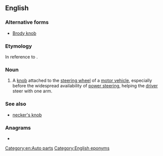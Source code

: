 ==English==
{{wikipedia}}

===Alternative forms===
* [[Brody knob]]

===Etymology===
In reference to {{w|Steve Brodie (bridge jumper)|Steve Brodie}}.

===Noun===
{{en-noun}}

# {{lb|en|dated}} A [[knob]] attached to the [[steering wheel]] of a [[motor vehicle]], especially before the widespread availability of [[power steering]], helping the [[driver]] steer with one arm.
#: {{synonyms|en|granny knob|suicide knob|wheel spinner}}

===See also===
* [[necker's knob]]

===Anagrams===
* {{anagrams|en|a=bbdeiknoor|bookbinder}}

[[Category:en:Auto parts]]
[[Category:English eponyms]]